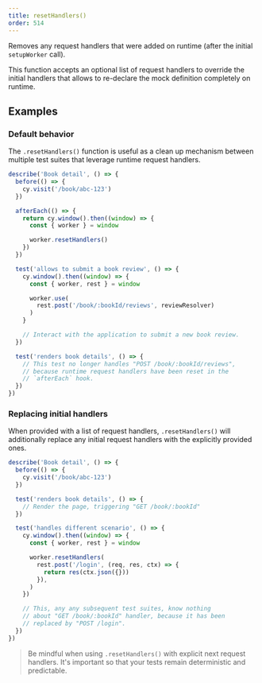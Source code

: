```yaml
---
title: resetHandlers()
order: 514
---
```


Removes any request handlers that were added on runtime (after the initial `setupWorker` call).

This function accepts an optional list of request handlers to override the initial handlers that allows to re-declare the mock definition completely on runtime.

## Examples

### Default behavior

The `.resetHandlers()` function is useful as a clean up mechanism between multiple test suites that leverage runtime request handlers.

```js showLineNumbers focusedLines=10
describe('Book detail', () => {
  before(() => {
    cy.visit('/book/abc-123')
  })

  afterEach(() => {
    return cy.window().then((window) => {
      const { worker } = window

      worker.resetHandlers()
    })
  })

  test('allows to submit a book review', () => {
    cy.window().then((window) => {
      const { worker, rest } = window

      worker.use(
        rest.post('/book/:bookId/reviews', reviewResolver)
      )
    }

    // Interact with the application to submit a new book review.
  })

  test('renders book details', () => {
    // This test no longer handles "POST /book/:bookId/reviews",
    // because runtime request handlers have been reset in the
    // `afterEach` hook.
  })
})
```

### Replacing initial handlers

When provided with a list of request handlers, `.resetHandlers()` will additionally replace any initial request handlers with the explicitly provided ones.

```js showLineNumbers focusedLines=14-18
describe('Book detail', () => {
  before(() => {
    cy.visit('/book/abc-123')
  })

  test('renders book details', () => {
    // Render the page, triggering "GET /book/:bookId"
  })

  test('handles different scenario', () => {
    cy.window().then((window) => {
      const { worker, rest } = window

      worker.resetHandlers(
        rest.post('/login', (req, res, ctx) => {
          return res(ctx.json({}))
        }),
      )
    })

    // This, any any subsequent test suites, know nothing
    // about "GET /book/:bookId" handler, because it has been
    // replaced by "POST /login".
  })
})
```

> Be mindful when using `.resetHandlers()` with explicit next request handlers. It's important so that your tests remain deterministic and predictable.

